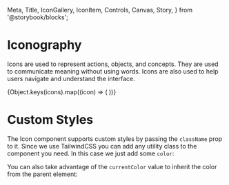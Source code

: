   Meta,
  Title,
  IconGallery,
  IconItem,
  Controls,
  Canvas,
  Story,
} from '@storybook/blocks';


<Meta of={IconStories} />

# Iconography

Icons are used to represent actions, objects, and concepts. They are used to communicate meaning without using words. Icons are also used to help users navigate and understand the interface.

<IconGallery>
  {Object.keys(icons).map((icon) => (
      <IconItem name={icon}>
        <Icon icon={icon} />
      </IconItem>
    ))}
</IconGallery>

# Custom Styles

The Icon component supports custom styles by passing the `className` prop to it. Since we use TailwindCSS you can add any utility class to the component you need.
In this case we just add some `color`:

<Canvas withSource="open">
  <Story of={IconStories.CustomStyles} />
</Canvas>

You can also take advantage of the `currentColor` value to inherit the color from the parent element:

<Canvas withSource="open">
  <Story of={IconStories.CustomStylesWithCurrentColor} />
</Canvas>
